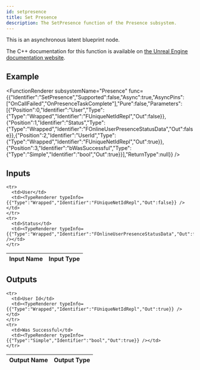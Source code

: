 ```yaml
---
id: setpresence
title: Set Presence
description: The SetPresence function of the Presence subsystem.
---
```



This is an asynchronous latent blueprint node.

The C++ documentation for this function is available on [the Unreal Engine documentation website](https://dev.epicgames.com/documentation/en-us/unreal-engine/API/Plugins/OnlineSubsystem/Interfaces/IOnlinePresence/).

## Example

<FunctionRenderer subsystemName="Presence" func={{"Identifier":"SetPresence","Supported":false,"Async":true,"AsyncPins":["OnCallFailed","OnPresenceTaskComplete"],"Pure":false,"Parameters":[{"Position":0,"Identifier":"User","Type":{"Type":"Wrapped","Identifier":"FUniqueNetIdRepl","Out":false}},{"Position":1,"Identifier":"Status","Type":{"Type":"Wrapped","Identifier":"FOnlineUserPresenceStatusData","Out":false}},{"Position":2,"Identifier":"UserId","Type":{"Type":"Wrapped","Identifier":"FUniqueNetIdRepl","Out":true}},{"Position":3,"Identifier":"bWasSuccessful","Type":{"Type":"Simple","Identifier":"bool","Out":true}}],"ReturnType":null}} />

## Inputs


<table>
  <thead>
    <tr>
      <th>Input Name</th>
      <th>Input Type</th>
    </tr>
  </thead>
  <tbody>
    
    <tr>
      <td>User</td>
      <td><TypeRenderer typeInfo={{"Type":"Wrapped","Identifier":"FUniqueNetIdRepl","Out":false}} /></td>
    </tr>
    <tr>
      <td>Status</td>
      <td><TypeRenderer typeInfo={{"Type":"Wrapped","Identifier":"FOnlineUserPresenceStatusData","Out":false}} /></td>
    </tr>
  </tbody>
</table>


## Outputs


<table>
  <thead>
    <tr>
      <th>Output Name</th>
      <th>Output Type</th>
    </tr>
  </thead>
  <tbody>
    
    <tr>
      <td>User Id</td>
      <td><TypeRenderer typeInfo={{"Type":"Wrapped","Identifier":"FUniqueNetIdRepl","Out":true}} /></td>
    </tr>
    <tr>
      <td>Was Successful</td>
      <td><TypeRenderer typeInfo={{"Type":"Simple","Identifier":"bool","Out":true}} /></td>
    </tr>
  </tbody>
</table>


